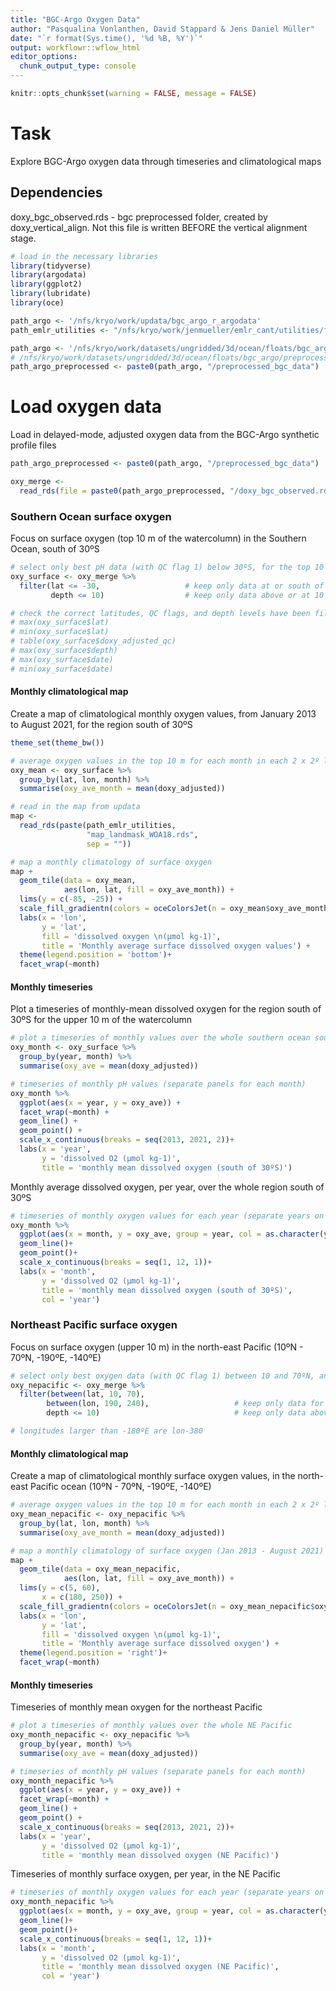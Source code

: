 ```yaml
---
title: "BGC-Argo Oxygen Data"
author: "Pasqualina Vonlanthen, David Stappard & Jens Daniel Müller"
date: "`r format(Sys.time(), '%d %B, %Y')`"
output: workflowr::wflow_html
editor_options:
  chunk_output_type: console
---
```


```r

knitr::opts_chunk$set(warning = FALSE, message = FALSE)

```

# Task 

Explore BGC-Argo oxygen data through timeseries and climatological maps 

Dependencies
------------
doxy_bgc_observed.rds - bgc preprocessed folder, created by doxy_vertical_align. Not this file is written BEFORE the vertical alignment stage.


```r
# load in the necessary libraries
library(tidyverse)
library(argodata)
library(ggplot2)
library(lubridate)
library(oce)
```

```r

path_argo <- '/nfs/kryo/work/updata/bgc_argo_r_argodata'
path_emlr_utilities <- "/nfs/kryo/work/jenmueller/emlr_cant/utilities/files/"

path_argo <- '/nfs/kryo/work/datasets/ungridded/3d/ocean/floats/bgc_argo'
# /nfs/kryo/work/datasets/ungridded/3d/ocean/floats/bgc_argo/preprocessed_bgc_data
path_argo_preprocessed <- paste0(path_argo, "/preprocessed_bgc_data")

```

# Load oxygen data 

Load in delayed-mode, adjusted oxygen data from the BGC-Argo synthetic profile files 

```r

path_argo_preprocessed <- paste0(path_argo, "/preprocessed_bgc_data")

oxy_merge <-
  read_rds(file = paste0(path_argo_preprocessed, "/doxy_bgc_observed.rds"))

```

### Southern Ocean surface oxygen

Focus on surface oxygen (top 10 m of the watercolumn) in the Southern Ocean, south of 30ºS 

```r
# select only best pH data (with QC flag 1) below 30ºS, for the top 10 m of the watercolumn
oxy_surface <- oxy_merge %>%
  filter(lat <= -30,                   # keep only data at or south of 30ºS
         depth <= 10)                  # keep only data above or at 10 m depth

# check the correct latitudes, QC flags, and depth levels have been filtered
# max(oxy_surface$lat)
# min(oxy_surface$lat)
# table(oxy_surface$doxy_adjusted_qc)
# max(oxy_surface$depth)
# max(oxy_surface$date)
# min(oxy_surface$date)
```

#### Monthly climatological map

Create a map of climatological monthly oxygen values, from January 2013 to August 2021, for the region south of 30ºS 

```r
theme_set(theme_bw())
```


```r

# average oxygen values in the top 10 m for each month in each 2 x 2º longitude/latitude grid 
oxy_mean <- oxy_surface %>%
  group_by(lat, lon, month) %>%
  summarise(oxy_ave_month = mean(doxy_adjusted))

# read in the map from updata
map <-
  read_rds(paste(path_emlr_utilities,
                 "map_landmask_WOA18.rds",
                 sep = ""))

# map a monthly climatology of surface oxygen
map +
  geom_tile(data = oxy_mean,
            aes(lon, lat, fill = oxy_ave_month)) +
  lims(y = c(-85, -25)) +
  scale_fill_gradientn(colors = oceColorsJet(n = oxy_mean$oxy_ave_month)) +
  labs(x = 'lon',
       y = 'lat',
       fill = 'dissolved oxygen \n(µmol kg-1)',
       title = 'Monthly average surface dissolved oxygen values') +
  theme(legend.position = 'bottom')+
  facet_wrap(~month)

```

#### Monthly timeseries

Plot a timeseries of monthly-mean dissolved oxygen for the region south of 30ºS for the upper 10 m of the watercolumn 

```r

# plot a timeseries of monthly values over the whole southern ocean south of 30ºS
oxy_month <- oxy_surface %>%
  group_by(year, month) %>%
  summarise(oxy_ave = mean(doxy_adjusted))

# timeseries of monthly pH values (separate panels for each month)
oxy_month %>%
  ggplot(aes(x = year, y = oxy_ave)) +
  facet_wrap(~month) +
  geom_line() +
  geom_point() +
  scale_x_continuous(breaks = seq(2013, 2021, 2))+
  labs(x = 'year', 
       y = 'dissolved O2 (µmol kg-1)', 
       title = 'monthly mean dissolved oxygen (south of 30ºS)')

```

Monthly average dissolved oxygen, per year, over the whole region south of 30ºS 

```r

# timeseries of monthly oxygen values for each year (separate years on the same plot)
oxy_month %>%
  ggplot(aes(x = month, y = oxy_ave, group = year, col = as.character(year)))+
  geom_line()+
  geom_point()+
  scale_x_continuous(breaks = seq(1, 12, 1))+
  labs(x = 'month',
       y = 'dissolved O2 (µmol kg-1)',
       title = 'monthly mean dissolved oxygen (south of 30ºS)',
       col = 'year')

```

### Northeast Pacific surface oxygen 

Focus on surface oxygen (upper 10 m) in the north-east Pacific (10ºN - 70ºN, -190ºE, -140ºE)

```r

# select only best oxygen data (with QC flag 1) between 10 and 70ºN, and 190 and 140ºW, for the top 10 m of the watercolumn
oxy_nepacific <- oxy_merge %>%
  filter(between(lat, 10, 70),
        between(lon, 190, 240),                   # keep only data for the NE Pacific
        depth <= 10)                              # keep only data above or at 10 m depth

# longitudes larger than -180ºE are lon-380 

```

#### Monthly climatological map

Create a map of climatological monthly surface oxygen values, in the north-east Pacific ocean (10ºN - 70ºN, -190ºE, -140ºE)

```r

# average oxygen values in the top 10 m for each month in each 2 x 2º longitude/latitude grid 
oxy_mean_nepacific <- oxy_nepacific %>%
  group_by(lat, lon, month) %>%
  summarise(oxy_ave_month = mean(doxy_adjusted))

# map a monthly climatology of surface oxygen (Jan 2013 - August 2021)
map +
  geom_tile(data = oxy_mean_nepacific,
            aes(lon, lat, fill = oxy_ave_month)) +
  lims(y = c(5, 60), 
       x = c(180, 250)) +
  scale_fill_gradientn(colors = oceColorsJet(n = oxy_mean_nepacific$oxy_ave_month)) +
  labs(x = 'lon',
       y = 'lat',
       fill = 'dissolved oxygen \n(µmol kg-1)',
       title = 'Monthly average surface dissolved oxygen') +
  theme(legend.position = 'right')+
  facet_wrap(~month)

```

#### Monthly timeseries

Timeseries of monthly mean oxygen for the northeast Pacific

```r

# plot a timeseries of monthly values over the whole NE Pacific
oxy_month_nepacific <- oxy_nepacific %>%
  group_by(year, month) %>%
  summarise(oxy_ave = mean(doxy_adjusted))

# timeseries of monthly pH values (separate panels for each month)
oxy_month_nepacific %>%
  ggplot(aes(x = year, y = oxy_ave)) +
  facet_wrap(~month) +
  geom_line() +
  geom_point() +
  scale_x_continuous(breaks = seq(2013, 2021, 2))+
  labs(x = 'year', 
       y = 'dissolved O2 (µmol kg-1)', 
       title = 'monthly mean dissolved oxygen (NE Pacific)')
```

Timeseries of monthly surface oxygen, per year, in the NE Pacific 

```r

# timeseries of monthly oxygen values for each year (separate years on the same plot)
oxy_month_nepacific %>%
  ggplot(aes(x = month, y = oxy_ave, group = year, col = as.character(year)))+
  geom_line()+
  geom_point()+
  scale_x_continuous(breaks = seq(1, 12, 1))+
  labs(x = 'month',
       y = 'dissolved O2 (µmol kg-1)',
       title = 'monthly mean dissolved oxygen (NE Pacific)',
       col = 'year')

```

